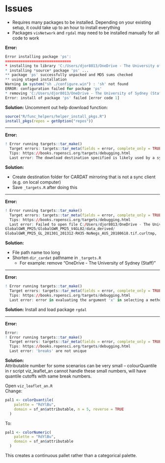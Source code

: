 # Issues {#issues}

-   Requires many packages to be installed. Depending on your existing setup, it could take up to an hour to install everything
-   Packages `visNetwork` and `rgdal` may need to be installed manually for all code to work

**Error:**

``` r
Error installing package 'ps':
==============================
* installing to library 'C:/Users/djor8013/OneDrive - The University of Sydney (Staff)/En Health/air-health-sws-r-targets-main/renv/staging/1'
* installing *source* package 'ps' ...
** package 'ps' successfully unpacked and MD5 sums checked
** using staged installation
Warning in system("sh ./configure.win") : 'sh' not found
ERROR: configuration failed for package 'ps'
* removing 'C:/Users/djor8013/OneDrive - The University of Sydney (Staff)/En Health/air-health-sws-r-targets-main/renv/staging/1/ps'
Error: install of package 'ps' failed [error code 1]
```

**Solution:** Uncomment out help download function:

``` r
source("R/func_helpers/helper_install_pkgs.R")
install_pkgs(repos = getOption("repos"))
```

------------------------------------------------------------------------

**Error:**

``` r
! Error running targets::tar_make()
  Target errors: targets::tar_meta(fields = error, complete_only = TRUE)
  Tips: https://books.ropensci.org/targets/debugging.html
  Last error: The download destination specified is likely used by a sync client. Please choose another destination.
```

**Solution:**

-   Create destination folder for CARDAT mirroring that is not a sync client (e.g. on local computer)\
-   Save `_targets.R` after doing this

------------------------------------------------------------------------

**Error:**

``` r
! Error running targets::tar_make()
  Target errors: targets::tar_meta(fields = error, complete_only = TRUE)
  Tips: https://books.ropensci.org/targets/debugging.html
  Last error: Failed to open file C:/Users/djor8013/OneDrive - The University of Sydney (Staff)/Desktop/air-health-sws-r-targets-main/data_provided/Environment_General/Air_pollution_model_
GlobalGWR_PM25/GlobalGWR_PM25_V4GL02/data_derived/
GlobalGWR_PM25_GL_201301_201312-RH35-NoNegs_AUS_20180618.tif.curltmp,
```

**Solution:**

-   File path name too long\
-   Shorten `dir_cardat` pathname in `_targets.R`
    -   For example: remove “OneDrive - The University of Sydney (Staff)”

------------------------------------------------------------------------

**Error:**

``` r
! Error running targets::tar_make()
  Target errors: targets::tar_meta(fields = error, complete_only = TRUE)
  Tips: https://books.ropensci.org/targets/debugging.html
  Last error: error in evaluating the argument 'x' in selecting a method for function 'brick': Cannot create RasterLayer object from this file; perhaps you need to install rgdal first
```

**Solution:** Install and load package `rgdal`

------------------------------------------------------------------------

**Error:**

``` r
Error:
! Error running targets::tar_make()
  Target errors: targets::tar_meta(fields = error, complete_only = TRUE)
  Tips: https://books.ropensci.org/targets/debugging.html
  Last error: 'breaks' are not unique
```

**Solution:**\
Attributable number for some scenarios can be very small – colourQuantile in r script viz_leaflet_an cannot handle these small numbers, will have quantile cutoffs with same break numbers.

Open `viz_leaflet_an.R`\
Change:

``` r
pal1 <- colorQuantile(
    palette = "RdYlBu",
    domain = sf_an$attributable, n = 5, reverse = TRUE
  )
```

To:

``` r
pal1 <- colorNumeric(
    palette = "RdYlBu",
    domain = sf_an$attributable
  )
```

This creates a continuous pallet rather than a categorical palette.
